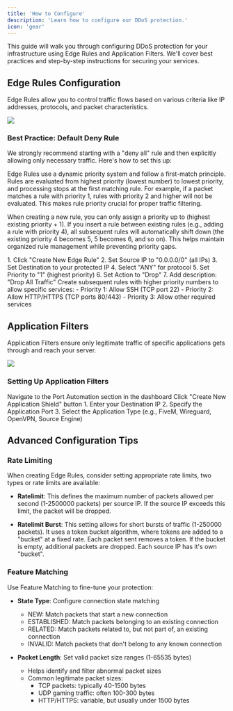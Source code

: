 ```yaml
---
title: 'How to Configure'
description: 'Learn how to configure our DDoS protection.'
icon: 'gear'
---
```


This guide will walk you through configuring DDoS protection for your infrastructure using Edge Rules and Application Filters. We'll cover best practices and step-by-step instructions for securing your services.

## Edge Rules Configuration

Edge Rules allow you to control traffic flows based on various criteria like IP addresses, protocols, and packet characteristics.

<Frame caption="Edge Rules management interface showing existing rules and their priorities">
  <img src="https://images.guardv.net/Shield_Panel_Edge_Rules.png" />
</Frame>

### Best Practice: Default Deny Rule

We strongly recommend starting with a "deny all" rule and then explicitly allowing only necessary traffic. Here's how to set this up:

<Note>
  Edge Rules use a dynamic priority system and follow a first-match principle. Rules are evaluated from highest priority (lowest number) 
  to lowest priority, and processing stops at the first matching rule. For example, if a packet matches a rule with priority 1, rules with 
  priority 2 and higher will not be evaluated. This makes rule priority crucial for proper traffic filtering.
  
  When creating a new rule, you can only assign a priority up to (highest existing priority + 1). If you insert a rule between existing 
  rules (e.g., adding a rule with priority 4), all subsequent rules will automatically shift down (the existing priority 4 becomes 5, 
  5 becomes 6, and so on). This helps maintain organized rule management while preventing priority gaps.
</Note>

<Steps>
  <Step title="Create Default Deny Rule">
    1. Click "Create New Edge Rule"
    2. Set Source IP to "0.0.0.0/0" (all IPs)
    3. Set Destination to your protected IP
    4. Select "ANY" for protocol
    5. Set Priority to "1" (highest priority)
    6. Set Action to "Drop"
    7. Add description: "Drop All Traffic"
  </Step>
  <Step title="Allow Specific Services">
    Create subsequent rules with higher priority numbers to allow specific services:
    - Priority 1: Allow SSH (TCP port 22)
    - Priority 2: Allow HTTP/HTTPS (TCP ports 80/443)
    - Priority 3: Allow other required services
  </Step>
</Steps>

## Application Filters

Application Filters ensure only legitimate traffic of specific applications gets through and reach your server. 

<Frame caption="Application Filter configuration showing FiveM game server protection">
  <img src="https://images.guardv.net/Shield_Panel_Port_Automation.png" />
</Frame>

### Setting Up Application Filters

<Steps>
  <Step title="Access Port Automation">
    Navigate to the Port Automation section in the dashboard
  </Step>
  <Step title="Create New Application Shield">
    Click "Create New Application Shield" button
  </Step>
  <Step title="Configure Application Settings">
    1. Enter your Destination IP
    2. Specify the Application Port
    3. Select the Application Type (e.g., FiveM, Wireguard, OpenVPN, Source Engine)
  </Step>
</Steps>

## Advanced Configuration Tips

### Rate Limiting

When creating Edge Rules, consider setting appropriate rate limits, two types or rate limits are available:

- **Ratelimit**: This defines the maximum number of packets allowed per second (1-2500000 packets) per source IP. If the source IP exceeds this limit, the packet will be dropped.

- **Ratelimit Burst**: This setting allows for short bursts of traffic (1-250000 packets). It uses a token bucket algorithm, where tokens are added to a "bucket" at a fixed rate. Each packet sent removes a token. If the bucket is empty, additional packets are dropped. Each source IP has it's own "bucket".

### Feature Matching

Use Feature Matching to fine-tune your protection:
- **State Type**: Configure connection state matching
  - NEW: Match packets that start a new connection
  - ESTABLISHED: Match packets belonging to an existing connection
  - RELATED: Match packets related to, but not part of, an existing connection
  - INVALID: Match packets that don't belong to any known connection

- **Packet Length**: Set valid packet size ranges (1-65535 bytes)
  - Helps identify and filter abnormal packet sizes
  - Common legitimate packet sizes:
    - TCP packets: typically 40-1500 bytes
    - UDP gaming traffic: often 100-300 bytes
    - HTTP/HTTPS: variable, but usually under 1500 bytes


